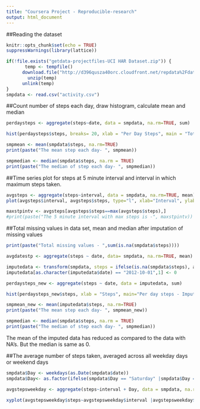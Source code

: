 ```yaml
---
title: "Coursera Project - Reproducible-research"
output: html_document
---
```


##Reading the dataset 

```r
knitr::opts_chunk$set(echo = TRUE)
suppressWarnings(library(lattice))
```

```r

if(!file.exists("getdata-projectfiles-UCI HAR Dataset.zip")) {
       temp <- tempfile()
      download.file("http://d396qusza40orc.cloudfront.net/repdata%2Fdata%2Factivity.zip",temp)
        unzip(temp)
      unlink(temp)
}
smpdata <- read.csv("activity.csv")

```

##Count number of steps each day, draw histogram, calculate mean and median
```r
perdaysteps <- aggregate(steps~date, data = smpdata, na.rm=TRUE, sum)

hist(perdaysteps$steps, breaks= 20, xlab = "Per Day Steps", main = "Total Steps per day")

smpmean <- mean(smpdata$steps, na.rm=TRUE)
print(paste("The mean step each day- ", smpmean))

smpmedian <- median(smpdata$steps, na.rm = TRUE)
print(paste("The median of step each day- ", smpmedian))
```

##Time series plot for steps at 5 minute interval and interval in which maximum steps taken.
```r
avgsteps <- aggregate(steps~interval, data = smpdata, na.rm=TRUE, mean)
plot(avgsteps$interval, avgsteps$steps, type="l", xlab="Interval", ylab = "Steps", main="Average steps in 5 minutes interval")

maxstpintv <- avgsteps[avgsteps$steps==max(avgsteps$steps),]
#print(paste("The 5 minute interval with max steps is -", maxstpintv))

```

##Total missing values in data set, mean and median after imputation of missing values
```r
print(paste("Total missing values - ",sum(is.na(smpdata$steps))))

avgdatestp <- aggregate(steps ~ date, data= smpdata, na.rm=TRUE, mean)

imputedata <- transform(smpdata, steps = ifelse(is.na(smpdata$steps), avgdatestp$steps[match(smpdata$date, avgdatestp$date)], smpdata$steps))
imputedata[as.character(imputedata$date) == "2012-10-01",1] <- 0

perdaysteps_new <- aggregate(steps ~ date, data = imputedata, sum)

hist(perdaysteps_new$steps, xlab = "Steps", main="Per day steps - Imputed")

smpmean_new <- mean(imputedata$steps, na.rm=TRUE)
print(paste("The mean step each day- ", smpmean_new))

smpmedian <- median(smpdata$steps, na.rm = TRUE)
print(paste("The median of step each day- ", smpmedian))

```

The mean of the imputed data has reduced as compared to the data with NA's. But the median is same as 0. 

##The average number of steps taken, averaged across all weekday days or weekend days 

```r
smpdata$Day <- weekdays(as.Date(smpdata$date))
smpdata$Day<- as.factor(ifelse(smpdata$Day == "Saturday" |smpdata$Day == "Sunday", "weekend", "weekday"))

avgstepsweekday <- aggregate(steps~interval + Day, data = smpdata, na.rm=TRUE, mean)

xyplot(avgstepsweekday$steps~avgstepsweekday$interval |avgstepsweekday$Day , layout=c(1,2), type="l", xlab="Interval", ylab ="Number of Steps", main="Average steps in interval" )

```